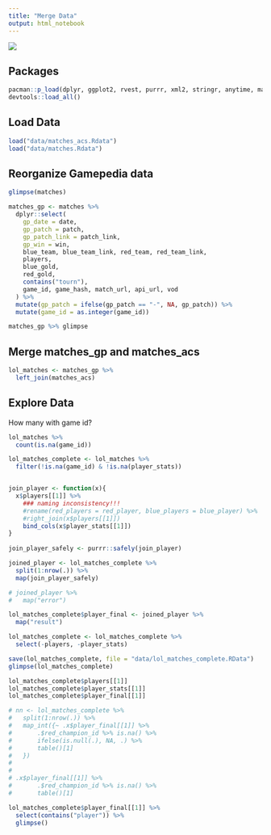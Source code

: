 ```yaml
---
title: "Merge Data"
output: html_notebook
---
```


![](tw_01.jpg)


## Packages

```r
pacman::p_load(dplyr, ggplot2, rvest, purrr, xml2, stringr, anytime, magrittr, tidyr, tibble, devtools)
devtools::load_all()
```


## Load Data

```r
load("data/matches_acs.Rdata")
load("data/matches.Rdata")
```


## Reorganize Gamepedia data

```r
glimpse(matches)
```


```r
matches_gp <- matches %>% 
  dplyr::select(
    gp_date = date,
    gp_patch = patch, 
    gp_patch_link = patch_link,
    gp_win = win,
    blue_team, blue_team_link, red_team, red_team_link,
    players, 
    blue_gold,
    red_gold,
    contains("tourn"),
    game_id, game_hash, match_url, api_url, vod
  ) %>% 
  mutate(gp_patch = ifelse(gp_patch == "-", NA, gp_patch)) %>% 
  mutate(game_id = as.integer(game_id))

matches_gp %>% glimpse
```

## Merge matches_gp and matches_acs

```r
lol_matches <- matches_gp %>% 
  left_join(matches_acs)
```


## Explore Data


How many with game id?

```r
lol_matches %>% 
  count(is.na(game_id))
```

```r
lol_matches_complete <- lol_matches %>% 
  filter(!is.na(game_id) & !is.na(player_stats))


join_player <- function(x){
  x$players[[1]] %>% 
    ### naming inconsistency!!!
    #rename(red_players = red_player, blue_players = blue_player) %>%
    #right_join(x$players[[1]])
    bind_cols(x$player_stats[[1]])
}
  
join_player_safely <- purrr::safely(join_player)

joined_player <- lol_matches_complete %>% 
  split(1:nrow(.)) %>%
  map(join_player_safely)

# joined_player %>% 
#   map("error")

lol_matches_complete$player_final <- joined_player %>% 
  map("result")

lol_matches_complete <- lol_matches_complete %>% 
  select(-players, -player_stats)

save(lol_matches_complete, file = "data/lol_matches_complete.RData")
glimpse(lol_matches_complete)

lol_matches_complete$players[[1]]
lol_matches_complete$player_stats[[1]]
lol_matches_complete$player_final[[1]]

# nn <- lol_matches_complete %>% 
#   split(1:nrow(.)) %>%
#   map_int({~ .x$player_final[[1]] %>% 
#       .$red_champion_id %>% is.na() %>% 
#       ifelse(is.null(.), NA, .) %>%
#       table()[1]
#   })
# 
# 
# .x$player_final[[1]] %>% 
#       .$red_champion_id %>% is.na() %>% 
#       table()[1]

lol_matches_complete$player_final[[1]] %>% 
  select(contains("player")) %>% 
  glimpse()
```
